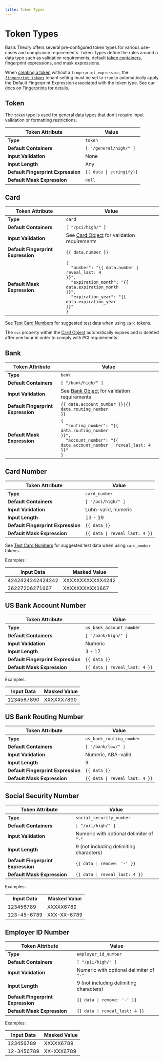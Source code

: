 ```yaml
---
title: Token Types
---
```



# Token Types

Basis Theory offers several pre-configured token types for various use-cases and compliance requirements.
Token Types define the rules around a data type such as validation requirements, default
[token containers](/docs/concepts/what-are-containers),
fingerprint expressions, and mask expressions.

When [creating a token](/docs/api/tokens#create-token) without a `fingerprint_expression`, the
[`fingerprint_tokens`](/docs/api/tenants/#tenant-settings-object) tenant setting must be set to `true`
to automatically apply the Default Fingerprint Expression associated with the token type.
See our docs on [Fingerprints](/docs/expressions/fingerprints) for details.

## Token

The `token` type is used for general data types that don't require input validation or formatting restrictions.

| Token Attribute                    | Value                                   |
| ---------------------------------- | --------------------------------------- |
| **Type**                           | `token`                                 |
| **Default Containers**             | `[ "/general/high/" ]`                  |
| **Input Validation**               | None                                    |
| **Input Length**                   | Any                                     |
| **Default Fingerprint Expression** | <code>{{ data &#124; stringify}}</code> |
| **Default Mask Expression**        | `null`                                  |

## Card

| Token Attribute                    | Value                                                                                                                                                                                                                        |
| ---------------------------------- | ---------------------------------------------------------------------------------------------------------------------------------------------------------------------------------------------------------------------------- |
| **Type**                           | `card`                                                                                                                                                                                                                       |
| **Default Containers**             | `[ "/pci/high/" ]`                                                                                                                                                                                                           |
| **Input Validation**               | See [Card Object](/docs/api/tokens#card-object) for validation requirements                                                                                                                                       |
| **Default Fingerprint Expression** | `{{ data.number }}`                                                                                                                                                                                                          |
| **Default Mask Expression**        | <code>{<br/>&nbsp;&nbsp;"number": "{{ data.number &#124; reveal_last: 4 }}",<br/>&nbsp;&nbsp;"expiration_month": "{{ data.expiration_month }}",<br/>&nbsp;&nbsp;"expiration_year": "{{ data.expiration_year }}"<br/>}</code> |

See [Test Card Numbers](/docs/api/testing#card-numbers) for suggested test data when using `card` tokens.

The `cvc` property within the [Card Object](/docs/api/tokens#card-object) automatically expires and is deleted after one hour in order to comply with PCI requirements.

<CvcTtlInfoAlert/>

## Bank

| Token Attribute                    | Value                                                                                                                                                                   |
| ---------------------------------- | ----------------------------------------------------------------------------------------------------------------------------------------------------------------------- |
| **Type**                           | `bank`                                                                                                                                                                  |
| **Default Containers**             | `[ "/bank/high/" ]`                                                                                                                                                     |
| **Input Validation**               | See [Bank Object](/docs/api/tokens#bank-object) for validation requirements                                                                                  |
| **Default Fingerprint Expression** | <code>{{ data.account_number }}&#124;{{ data.routing_number }}</code>                                                                                                   |
| **Default Mask Expression**        | <code>{<br/>&nbsp;&nbsp;"routing_number": "{{ data.routing_number }}",<br/>&nbsp;&nbsp;"account_number": "{{ data.account_number &#124; reveal_last: 4 }}"<br/>}</code> |

## Card Number

| Token Attribute                    | Value                                         |
| ---------------------------------- | --------------------------------------------- |
| **Type**                           | `card_number`                                 |
| **Default Containers**             | `[ "/pci/high/" ]`                            |
| **Input Validation**               | Luhn-valid, numeric                           |
| **Input Length**                   | 13 - 19                                       |
| **Default Fingerprint Expression** | `{{ data }}`                                  |
| **Default Mask Expression**        | <code>{{ data &#124; reveal_last: 4 }}</code> |

See [Test Card Numbers](/docs/api/testing#card-numbers) for suggested test data when using `card_number` tokens.

Examples:

| Input Data       | Masked Value     |
| ---------------- | ---------------- |
| 4242424242424242 | XXXXXXXXXXXX4242 |
| 36227206271667   | XXXXXXXXXX1667   |

## US Bank Account Number

| Token Attribute                    | Value                                         |
| ---------------------------------- | --------------------------------------------- |
| **Type**                           | `us_bank_account_number`                      |
| **Default Containers**             | `[ "/bank/high/" ]`                           |
| **Input Validation**               | Numeric                                       |
| **Input Length**                   | 3 - 17                                        |
| **Default Fingerprint Expression** | `{{ data }}`                                  |
| **Default Mask Expression**        | <code>{{ data &#124; reveal_last: 4 }}</code> |

Examples:

| Input Data | Masked Value |
| ---------- | ------------ |
| 1234567890 | XXXXXX7890   |

## US Bank Routing Number

| Token Attribute                    | Value                                         |
| ---------------------------------- | --------------------------------------------- |
| **Type**                           | `us_bank_routing_number`                      |
| **Default Containers**             | `[ "/bank/low/" ]`                            |
| **Input Validation**               | Numeric, ABA-valid                            |
| **Input Length**                   | 9                                             |
| **Default Fingerprint Expression** | `{{ data }}`                                  |
| **Default Mask Expression**        | <code>{{ data &#124; reveal_last: 4 }}</code> |

## Social Security Number

| Token Attribute                    | Value                                         |
| ---------------------------------- | --------------------------------------------- |
| **Type**                           | `social_security_number`                      |
| **Default Containers**             | `[ "/pii/high/" ]`                            |
| **Input Validation**               | Numeric with optional delimiter of `"-"`      |
| **Input Length**                   | 9 (not including delimiting characters)       |
| **Default Fingerprint Expression** | <code>{{ data &#124; remove: '-' }}</code>    |
| **Default Mask Expression**        | <code>{{ data &#124; reveal_last: 4 }}</code> |

Examples:

| Input Data  | Masked Value |
| ----------- | ------------ |
| 123456789   | XXXXX6789    |
| 123-45-6789 | XXX-XX-6789  |

## Employer ID Number

| Token Attribute                    | Value                                         |
| ---------------------------------- | --------------------------------------------- |
| **Type**                           | `employer_id_number`                          |
| **Default Containers**             | `[ "/pii/high/" ]`                            |
| **Input Validation**               | Numeric with optional delimiter of `"-"`      |
| **Input Length**                   | 9 (not including delimiting characters)       |
| **Default Fingerprint Expression** | <code>{{ data &#124; remove: '-' }}</code>    |
| **Default Mask Expression**        | <code>{{ data &#124; reveal_last: 4 }}</code> |

Examples:

| Input Data | Masked Value |
| ---------- | ------------ |
| 123456789  | XXXXX6789    |
| 12-3456789 | XX-XXX6789   |
